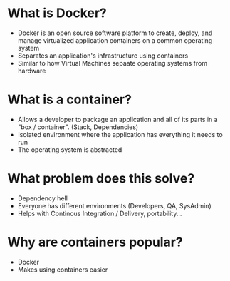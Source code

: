 # What is Docker?

- Docker is an open source software platform to create, deploy, and manage virtualized application containers on a common operating system
- Separates an application's infrastructure using containers
- Similar to how Virtual Machines sepaate operating systems from hardware

# What is a container?

- Allows a developer to package an application and all of its parts in a "box / container". (Stack, Dependencies)
- Isolated environment where the application has everything it needs to run
- The operating system is abstracted

# What problem does this solve?

- Dependency hell
- Everyone has different environments (Developers, QA, SysAdmin)
- Helps with Continous Integration / Delivery, portability...

# Why are containers popular?

- Docker
- Makes using containers easier
